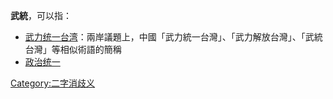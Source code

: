 '''武統'''，可以指：
* [[武力统一台湾|武力统一台湾]]：兩岸議題上，中國「武力統一台灣」、「武力解放台灣」、「武統台灣」等相似術語的簡稱
* [[政治统一|政治统一]]
{{disambig}} 
[[Category:二字消歧义|Category:二字消歧义]]